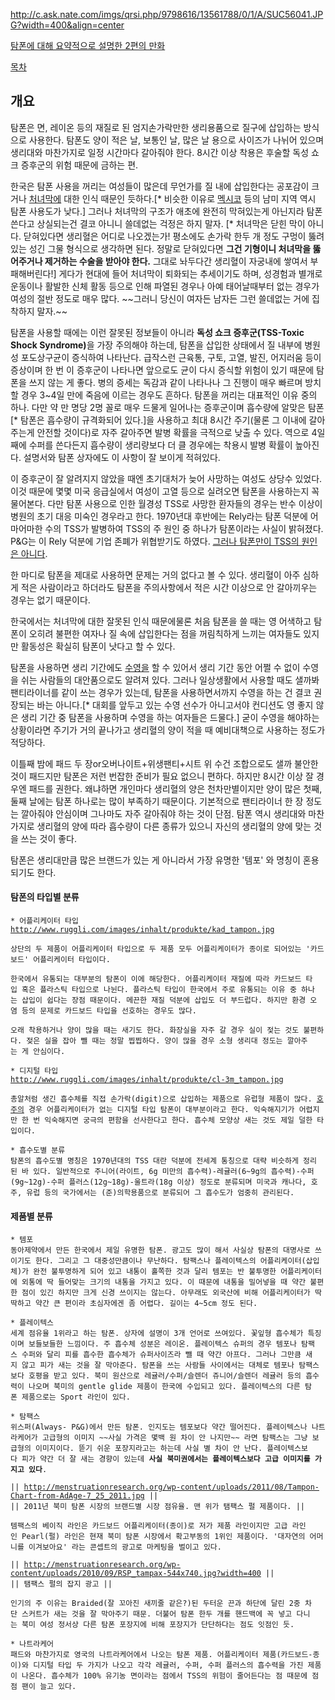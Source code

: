 http://c.ask.nate.com/imgs/qrsi.php/9798616/13561788/0/1/A/SUC56041.JPG?width=400&align=center

[http://leigad.egloos.com/5746622 탐폰에 대해 요약적으로 설명한 2편의 만화]

[[목차]]

== 개요 ==
탐폰은 면, 레이온 등의 재질로 된 엄지손가락만한 생리용품으로 질구에 삽입하는 방식으로 사용한다. 탐폰도 양이 적은 날, 보통인 날, 많은 날 용으로 사이즈가 나뉘어 있으며 생리대와 마찬가지로 일정 시간마다 갈아줘야 한다. 8시간 이상 착용은 후술할 독성 쇼크 증후군의 위험 때문에 금하는 편. 

한국은 탐폰 사용을 꺼리는 여성들이 많은데 무언가를 질 내에 삽입한다는 공포감이 크거나 [[처녀막]]에 대한 인식 때문인 듯하다.[* 비슷한 이유로 [[멕시코]] 등의 남미 지역 역시 탐폰 사용도가 낮다.] 그러나 처녀막의 구조가 애초에 완전히 막혀있는게 아닌지라 탐폰 쓴다고 상실되는건 결코 아니니 쓸데없는 걱정은 하지 말자. [* 처녀막은 닫힌 막이 아니다. 닫혀있다면 생리혈은 어디로 나오겠는가! 평소에도 손가락 한두 개 정도 구멍이 뚫려있는 성긴 그물 형식으로 생각하면 된다. 정말로 닫혀있다면 '''그건 기형이니 처녀막을 뚫어주거나 제거하는 수술을 받아야 한다.''' 그대로 놔두다간 생리혈이 자궁내에 쌓여서 부패해버린다!] 게다가 현대에 들어 처녀막이 퇴화되는 추세이기도 하며, 성경험과 별개로 운동이나 활발한 신체 활동 등으로 인해 파열된 경우나 아예 태어날때부터 없는 경우가 여성의 절반 정도로 매우 많다. ~~그러니 당신이 여자든 남자든 그런 쓸데없는 거에 집착하지 말자.~~

탐폰을 사용할 때에는 이런 잘못된 정보들이 아니라 '''독성 쇼크 증후군(TSS-Toxic Shock Syndrome)'''을 가장 주의해야 하는데, 탐폰을 삽입한 상태에서 질 내부에 병원성 포도상구균이 증식하여 나타난다. 급작스런 근육통, 구토, 고열, 발진, 어지러움 등이 증상이며 한 번 이 증후군이 나타나면 앞으로도 균이 다시 증식할 위험이 있기 때문에 탐폰을 쓰지 않는 게 좋다. 병의 증세는 독감과 같이 나타나나 그 진행이 매우 빠르며 방치할 경우 3~4일 만에 죽음에 이르는 경우도 흔하다. 탐폰을 꺼리는 대표적인 이유 중의 하나. 다만 약 만 명당 2명 꼴로 매우 드물게 일어나는 증후군이며 흡수량에 알맞은 탐폰[* 탐폰은 흡수량이 규격화되어 있다.]을 사용하고 최대 8시간 주기(물론 그 이내에 갈아주는게 안전할 것이다)로 자주 갈아주면 발병 확률을 극적으로 낮출 수 있다. 역으로 4일째에 수퍼를 쓴다든지 흡수량이 생리량보다 더 클 경우에는 착용시 발병 확률이 높아진다. 설명서와 탐폰 상자에도 이 사항이 잘 보이게 적혀있다.

이 증후군이 잘 알려지지 않았을 때엔 초기대처가 늦어 사망하는 여성도 상당수 있었다. 이것 때문에 몇몇 미국 응급실에서 여성이 고열 등으로 실려오면 탐폰을 사용하는지 꼭 물어본다. 다만 탐폰 사용으로 인한 월경성 TSS로 사망한 환자들의 경우는 반수 이상이 병원의 초기 대응 미숙인 경우라고 한다. 1970년대 후반에는 Rely라는 탐폰 덕분에 어마어마한 수의 TSS가 발병하여 TSS의 주 원인 중 하나가 탐폰이라는 사실이 밝혀졌다. P&G는 이 Rely 덕분에 기업 존폐가 위협받기도 하였다. [http://mandoo.egloos.com/4646565 그러나 탐폰만이 TSS의 원인은 아니다].

한 마디로 탐폰을 제대로 사용하면 문제는 거의 없다고 볼 수 있다. 생리혈이 아주 심하게 적은 사람이라고 하더라도 탐폰을 주의사항에서 적은 시간 이상으로 안 갈아끼우는 경우는 없기 때문이다.

한국에서는 처녀막에 대한 잘못된 인식 때문에물론 처음 탐폰을 쓸 때는 영 어색하고 탐폰이 오히려 불편한 여자나 질 속에 삽입한다는 점을 꺼림칙하게 느끼는 여자들도 있지만 활동성은 확실히 탐폰이 낫다고 할 수 있다.  

탐폰을 사용하면 생리 기간에도 [[수영]]을 할 수 있어서 생리 기간 동안 어쩔 수 없이 수영을 쉬는 사람들의 대안품으로도 알려져 있다. 그러나 일상생활에서 사용할 때도 샐까봐 팬티라이너를 같이 쓰는 경우가 있는데, 탐폰을 사용하면서까지 수영을 하는 건 결코 권장되는 바는 아니다.[* 대회를 앞두고 있는 수영 선수가 아니고서야 컨디션도 영 좋지 않은 생리 기간 중 탐폰을 사용하며 수영을 하는 여자들은 드물다.] 굳이 수영을 해야하는 상황이라면 주기가 거의 끝나가고 생리혈의 양이 적을 때 예비대책으로 사용하는 정도가 적당하다.

이틀째 밤에 패드 두 장or오버나이트+위생팬티+시트 위 수건 조합으로도 샐까 불안한 것이 패드지만 탐폰은 저런 번잡한 준비가 필요 없으니 편하다. 하지만 8시간 이상 잘 경우엔 패드를 권한다. 왜냐하면 개인마다 생리혈의 양은 천차만별이지만 양이 많은 첫째, 둘째 날에는 탐폰 하나로는 많이 부족하기 때문이다. 기본적으로 팬티라이너 한 장 정도는 깔아줘야 안심이며 그나마도 자주 갈아줘야 하는 것이 단점. 탐폰 역시 생리대와 마찬가지로 생리혈의 양에 따라 흡수량이 다른 종류가 있으니 자신의 생리혈의 양에 맞는 것을 쓰는 것이 좋다.

탐폰은 생리대만큼 많은 브랜드가 있는 게 아니라서 가장 유명한 '템포' 와 명칭이 혼용되기도 한다.

==== 탐폰의 타입별 분류 ====
 * 어플리케이터 타입
 http://www.ruggli.com/images/inhalt/produkte/kad_tampon.jpg

 상단의 두 제품이 어플리케이터 타입으로 두 제품 모두 어플리케이터가 종이로 되어있는 '카드보드' 어플리케이터 타입이다.

 한국에서 유통되는 대부분의 탐폰이 이에 해당한다. 어플리케이터 재질에 따라 카드보드 타입 혹은 플라스틱 타입으로 나뉜다. 플라스틱 타입이 한국에서 주로 유통되는 이유 중 하나는 삽입이 쉽다는 장점 때문이다. 메끈한 재질 덕분에 삽입도 더 부드럽다. 하지만 환경 오염 등의 문제로 카드보드 타입을 선호하는 경우도 많다.

 오래 착용하거나 양이 많을 때는 새기도 한다. 화장실을 자주 갈 경우 실이 젖는 것도 불편하다. 젖은 실을 잡아 뺄 때는 정말 찝찝하다. 양이 많을 경우 소형 생리대 정도는 깔아주는 게 안심이다.

 * 디지털 타입
 http://www.ruggli.com/images/inhalt/produkte/cl-3m_tampon.jpg

 총알처럼 생긴 흡수체를 직접 손가락(digit)으로 삽입하는 제품으로 유럽형 제품이 많다. [[호주]]의 경우 어플리케이터가 없는 디지털 타입 탐폰이 대부분이라고 한다. 익숙해지기가 어렵지만 한 번 익숙해지면 궁극의 편함을 선사한다고 한다. 흡수체 모양상 새는 것도 제일 덜한 타입이다.

 * 흡수도별 분류
 탐폰의 흡수도별 명칭은 1970년대의 TSS 대란 덕분에 전세계 통칭으로 대략 비슷하게 정리된 바 있다. 일반적으로 주니어(라이트, 6g 미만의 흡수력)-레귤러(6~9g의 흡수력)-수퍼(9g~12g)-수퍼 플러스(12g~18g)-울트라(18g 이상) 정도로 분류되며 미국과 캐나다, 호주, 유럽 등의 국가에서는 (준)의학용품으로 분류되어 그 흡수도가 엄중히 관리된다.

==== 제품별 분류 ====
 * 템포
 동아제약에서 만든 한국에서 제일 유명한 탐폰. 광고도 많이 해서 사실상 탐폰의 대명사로 쓰이기도 한다. 그리고 그 대중성만큼이나 무난하다. 탐팩스나 플레이텍스의 어플리케이터(삽입체)가 완전 불투명하게 되어 있고 내통이 홀쪽한 것과 달리 템포는 반 불투명한 어플리케이터에 외통에 딱 들어맞는 크기의 내통을 가지고 있다. 이 때문에 내통을 밀어넣을 때 약간 불편한 점이 있긴 하지만 크게 신경 쓰이지는 않는다. 아무래도 외국산에 비해 어플리케이터가 딱딱하고 약간 큰 편이라 초심자에겐 좀 어렵다. 길이는 4~5cm 정도 된다.

 * 플레이텍스
 세계 점유율 1위라고 하는 탐폰. 상자에 설명이 3개 언어로 쓰여있다. 꽃잎형 흡수체가 특징이며 보들보들한 느낌이다. 주 흡수체 성분은 레이온. 플레이텍스 슈퍼의 경우 템포나 탐팩스 수퍼와 달리 피를 흡수한 흡수체가 슈퍼사이즈라 뺄 때 약간 아프다. 그러나 그만큼 새지 않고 피가 새는 것을 잘 막아준다. 탐폰을 쓰는 사람들 사이에서는 대체로 템포나 탐팩스보다 호평을 받고 있다. 북미 원산으로 레귤러/수퍼/슬렌더 쥬니어/슬렌더 레귤러 등의 흡수력이 나오며 북미의 gentle glide 제품이 한국에 수입되고 있다. 플레이텍스의 다른 탐폰 제품으로는 Sport 라인이 있다.

 * 탐팩스
 위스퍼(Always- P&G)에서 만든 탐폰. 인지도는 템포보다 약간 떨어진다. 플레이텍스나 나트라케어가 고급형의 이미지 ~~사실 가격은 몇백 원 차이 안 나지만~~ 라면 탐팩스는 그냥 보급형의 이미지이다. 뜯기 쉬운 포장지라고는 하는데 사실 별 차이 안 난다. 플레이텍스보다 피가 약간 더 잘 새는 경향이 있는데 '''사실 북미권에서는 플레이텍스보다 고급 이미지를 가지고 있다'''.

 || http://menstruationresearch.org/wp-content/uploads/2011/08/Tampon-Chart-from-AdAge-7_25_2011.jpg ||
 || 2011년 북미 탐폰 시장의 브랜드별 시장 점유율. 맨 위가 탬팩스 펄 제품이다. ||

 템팩스의 베이직 라인은 카드보드 어플리케이터(종이)로 저가 제품 라인이지만 고급 라인인 Pearl(펄) 라인은 현재 북미 탐폰 시장에서 확고부동의 1위인 제품이다. '대자연의 어머니를 이겨보아요' 라는 콘셉트의 광고로 마케팅을 벌이고 있다.

 || http://menstruationresearch.org/wp-content/uploads/2010/09/RSP_tampax-544x740.jpg?width=400 ||
 || 탬팩스 펄의 잡지 광고 ||

 인기의 주 이유는 Braided(잘 꼬아진 새끼줄 같은?)된 두터운 끈과 하단에 달린 2중 차단 스커트가 새는 것을 잘 막아주기 때문. 더불어 탐폰 한두 개를 핸드백에 꼭 넣고 다니는 북미 여성 정서상 다른 탐폰 포장지에 비해 포장지가 단단하다는 점도 잇점인 듯.

 * 나트라케어
 패드와 마찬가지로 영국의 나트라케어에서 나오는 탐폰 제품. 어플리케이터 제품(카드보드-종이)와 디지털 타입 두 가지가 나오고 각각 레귤러, 수퍼, 수퍼 플러스의 흡수력을 가진 제품이 나온다. 흡수체가 100% 유기농 면이라는 점에서 TSS의 위험이 줄어든다는 점 때문에 점점 팬이 늘고 있다.
